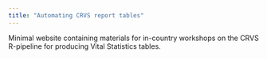 ```yaml
---
title: "Automating CRVS report tables"
---
```


Minimal website containing materials for in-country workshops on the CRVS R-pipeline for producing Vital Statistics tables.

